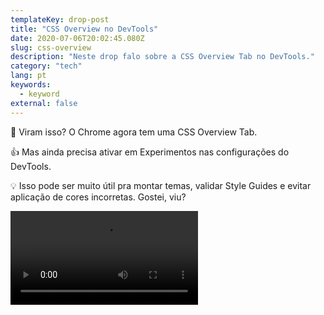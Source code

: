 ```yaml
---
templateKey: drop-post
title: "CSS Overview no DevTools"
date: 2020-07-06T20:02:45.080Z
slug: css-overview
description: "Neste drop falo sobre a CSS Overview Tab no DevTools."
category: "tech"
lang: pt
keywords:
  - keyword
external: false
---
```



<Drop>

🎨 Viram isso? O Chrome agora tem uma CSS Overview Tab.

👍 Mas ainda precisa ativar em Experimentos nas configurações do DevTools.

💡 Isso pode ser muito útil pra montar temas, validar Style Guides e evitar aplicação de cores incorretas. Gostei, viu?

<Video src="https://video.twimg.com/ext_tw_video/1280105926851207170/pu/vid/1124x720/x51QDVhd3cTIir-d.mp4?tag=10" />

</Drop>
